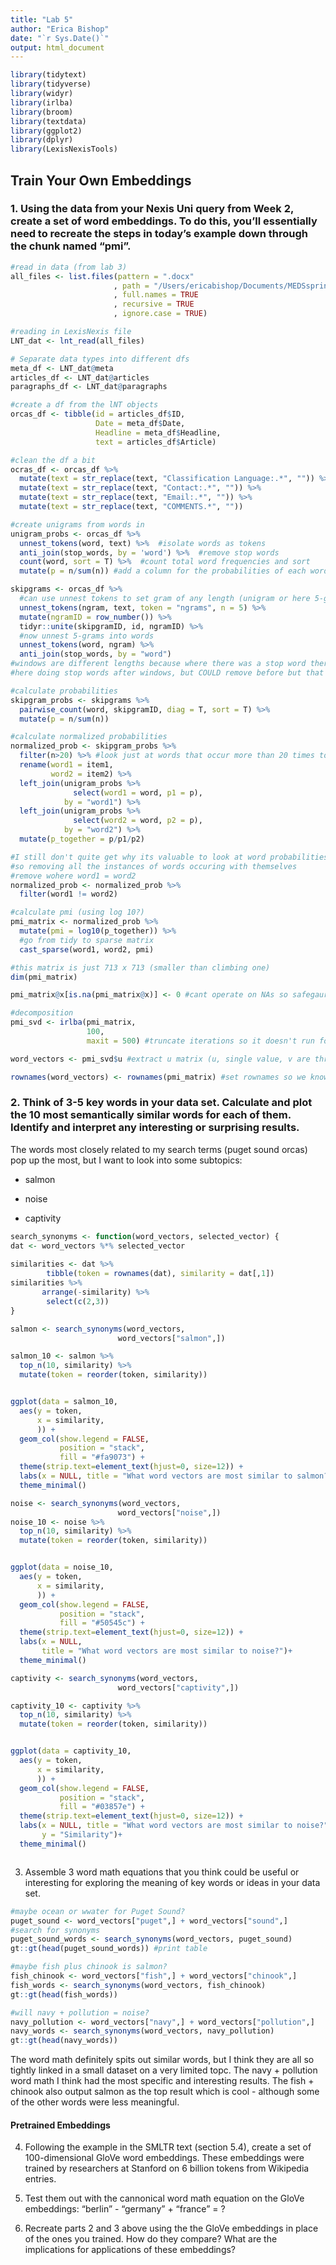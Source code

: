 ```yaml
---
title: "Lab 5"
author: "Erica Bishop"
date: "`r Sys.Date()`"
output: html_document
---
```


```r
library(tidytext)
library(tidyverse)
library(widyr)
library(irlba) 
library(broom) 
library(textdata)
library(ggplot2)
library(dplyr)
library(LexisNexisTools)
```

## Train Your Own Embeddings

### 1. Using the data from your Nexis Uni query from Week 2, create a set of word embeddings. To do this, you'll essentially need to recreate the steps in today's example down through the chunk named "pmi".

```r
#read in data (from lab 3)
all_files <- list.files(pattern = ".docx"
                       , path = "/Users/ericabishop/Documents/MEDSspring/EDS231/lab3_docs"
                       , full.names = TRUE
                       , recursive = TRUE
                       , ignore.case = TRUE)

#reading in LexisNexis file
LNT_dat <- lnt_read(all_files)

# Separate data types into different dfs
meta_df <- LNT_dat@meta
articles_df <- LNT_dat@articles 
paragraphs_df <- LNT_dat@paragraphs

#create a df from the lNT objects
orcas_df <- tibble(id = articles_df$ID,
                   Date = meta_df$Date,
                   Headline = meta_df$Headline,
                   text = articles_df$Article)

#clean the df a bit
ocras_df <- orcas_df %>% 
  mutate(text = str_replace(text, "Classification Language:.*", "")) %>%
  mutate(text = str_replace(text, "Contact:.*", "")) %>%
  mutate(text = str_replace(text, "Email:.*", "")) %>%
  mutate(text = str_replace(text, "COMMENTS.*", ""))


```

```r

#create unigrams from words in 
unigram_probs <- orcas_df %>% 
  unnest_tokens(word, text) %>%  #isolate words as tokens
  anti_join(stop_words, by = 'word') %>%  #remove stop words
  count(word, sort = T) %>%  #count total word frequencies and sort
  mutate(p = n/sum(n)) #add a column for the probabilities of each word

skipgrams <- orcas_df %>% 
  #can use unnest tokens to set gram of any length (unigram or here 5-gram)
  unnest_tokens(ngram, text, token = "ngrams", n = 5) %>% 
  mutate(ngramID = row_number()) %>% 
  tidyr::unite(skipgramID, id, ngramID) %>% 
  #now unnest 5-grams into words
  unnest_tokens(word, ngram) %>% 
  anti_join(stop_words, by = "word")
#windows are different lengths because where there was a stop word there is now no entry
#here doing stop words after windows, but COULD remove before but that changes the meaning (removing after like this preserves more meaning)

```

```r

#calculate probabilities
skipgram_probs <- skipgrams %>% 
  pairwise_count(word, skipgramID, diag = T, sort = T) %>% 
  mutate(p = n/sum(n))

#calculate normalized probabilities
normalized_prob <- skipgram_probs %>% 
  filter(n>20) %>% #look just at words that occur more than 20 times together
  rename(word1 = item1,
         word2 = item2) %>% 
  left_join(unigram_probs %>% 
              select(word1 = word, p1 = p),
            by = "word1") %>% 
  left_join(unigram_probs %>% 
              select(word2 = word, p2 = p),
            by = "word2") %>% 
  mutate(p_together = p/p1/p2)

#I still don't quite get why its valuable to look at word probabilities with themselves
#so removing all the instances of words occuring with themselves
#remove wohere word1 = word2
normalized_prob <- normalized_prob %>% 
  filter(word1 != word2)


```

```r
#calculate pmi (using log 10?)
pmi_matrix <- normalized_prob %>% 
  mutate(pmi = log10(p_together)) %>% 
  #go from tidy to sparse matrix
  cast_sparse(word1, word2, pmi)

#this matrix is just 713 x 713 (smaller than climbing one)
dim(pmi_matrix)

```

```r

pmi_matrix@x[is.na(pmi_matrix@x)] <- 0 #cant operate on NAs so safegaurd by replacing with 0s

#decomposition
pmi_svd <- irlba(pmi_matrix,
                 100,
                 maxit = 500) #truncate iterations so it doesn't run forever :)

word_vectors <- pmi_svd$u #extract u matrix (u, single value, v are three)

rownames(word_vectors) <- rownames(pmi_matrix) #set rownames so we know what those words are

```

### 2. Think of 3-5 key words in your data set. Calculate and plot the 10 most semantically similar words for each of them. Identify and interpret any interesting or surprising results.

The words most closely related to my search terms (puget sound orcas) pop up the most, but I want to look into some subtopics:

-    salmon

-   noise

-   captivity

```r
search_synonyms <- function(word_vectors, selected_vector) {
dat <- word_vectors %*% selected_vector
    
similarities <- dat %>%
        tibble(token = rownames(dat), similarity = dat[,1])
similarities %>%
       arrange(-similarity) %>%
        select(c(2,3))
}
```

```r
salmon <- search_synonyms(word_vectors,
                        word_vectors["salmon",])

salmon_10 <- salmon %>% 
  top_n(10, similarity) %>% 
  mutate(token = reorder(token, similarity))


ggplot(data = salmon_10,
  aes(y = token,
      x = similarity,
      )) +
  geom_col(show.legend = FALSE,
           position = "stack",
           fill = "#fa9073") +
  theme(strip.text=element_text(hjust=0, size=12)) +
  labs(x = NULL, title = "What word vectors are most similar to salmon?")+
  theme_minimal()

```


```r

noise <- search_synonyms(word_vectors,
                        word_vectors["noise",])
noise_10 <- noise %>% 
  top_n(10, similarity) %>% 
  mutate(token = reorder(token, similarity))


ggplot(data = noise_10,
  aes(y = token,
      x = similarity,
      )) +
  geom_col(show.legend = FALSE,
           position = "stack",
           fill = "#50545c") +
  theme(strip.text=element_text(hjust=0, size=12)) +
  labs(x = NULL,
       title = "What word vectors are most similar to noise?")+
  theme_minimal()


```


```r

captivity <- search_synonyms(word_vectors,
                        word_vectors["captivity",])

captivity_10 <- captivity %>% 
  top_n(10, similarity) %>% 
  mutate(token = reorder(token, similarity))


ggplot(data = captivity_10,
  aes(y = token,
      x = similarity,
      )) +
  geom_col(show.legend = FALSE,
           position = "stack",
           fill = "#03857e") +
  theme(strip.text=element_text(hjust=0, size=12)) +
  labs(x = NULL, title = "What word vectors are most similar to noise?",
       y = "Similarity")+
  theme_minimal()



```

3.  Assemble 3 word math equations that you think could be useful or interesting for exploring the meaning of key words or ideas in your data set.

```r

#maybe ocean or wwater for Puget Sound?
puget_sound <- word_vectors["puget",] + word_vectors["sound",]
#search for synonyms
puget_sound_words <- search_synonyms(word_vectors, puget_sound)
gt::gt(head(puget_sound_words)) #print table

#maybe fish plus chinook is salmon?
fish_chinook <- word_vectors["fish",] + word_vectors["chinook",]
fish_words <- search_synonyms(word_vectors, fish_chinook)
gt::gt(head(fish_words))

#will navy + pollution = noise?
navy_pollution <- word_vectors["navy",] + word_vectors["pollution",]
navy_words <- search_synonyms(word_vectors, navy_pollution)
gt::gt(head(navy_words))

```

The word math definitely spits out similar words, but I think they are all so tightly linked in a small dataset on a very limited topc. The navy + pollution word math I think had the most specific and interesting results. The fish + chinook also output salmon as the top result which is cool - although some of the other words were less meaningful. 

#### Pretrained Embeddings

4.  Following the example in the SMLTR text (section 5.4), create a set of 100-dimensional GloVe word embeddings.
    These embeddings were trained by researchers at Stanford on 6 billion tokens from Wikipedia entries.

5.  Test them out with the cannonical word math equation on the GloVe embeddings: "berlin" - "germany" + "france" = ?

6.  Recreate parts 2 and 3 above using the the GloVe embeddings in place of the ones you trained.
    How do they compare?
    What are the implications for applications of these embeddings?
